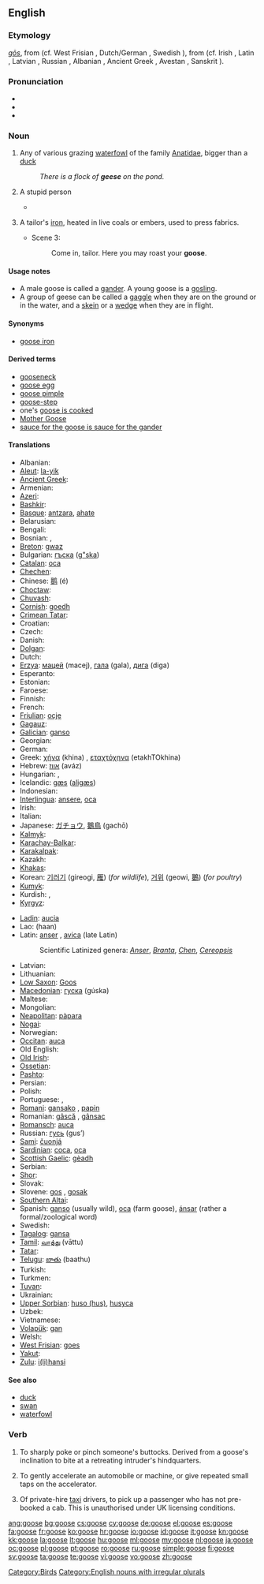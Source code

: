 {{wikipedia|dab=goose (disambiguation)|goose}}
==English==

===Etymology===
{{etyl|ang}} ''[[gos#Old English|gōs]]'', from {{proto|Germanic|ǥansz}} (cf. West Frisian {{term|goes|lang=fy}}, Dutch/German {{term|gans|lang=nl}}, Swedish {{term|gås|lang=sv}}), from {{proto|Indo-European|g̑ʰans-}} (cf. Irish {{term|gé|lang=ga}}, Latin {{term|anser|ānser|lang=la}}, Latvian {{term|zuoss|zùoss|lang=ln}}, Russian {{term|гусь|lang=ru|tr=gus'}}, Albanian {{term|gatë|lang=sq}}, Ancient Greek {{term|χήν|sc=grc|tr=khén}}, Avestan {{term|𐬰𐬁|sc=Avst|tr=zā}}, Sanskrit {{term|hamsá}}).

===Pronunciation===
* {{IPA|/guːs/}}
* {{rhymes|uːs}}
* {{audio|en-uk-goose.ogg|Audio (UK)}}

===Noun===
{{wikipedia}}
{{en-noun|geese}}

# Any of various grazing [[waterfowl]] of the family [[Anatidae]], bigger than a [[duck]]
#: ''There is a flock of '''geese''' on the pond.''
# {{slang}} A stupid person
#* {{quote-book|1906|Langdon Mitchell|chapter=The New York Idea|Best Plays of the Early American Theatre, 1787-1911|page=430|url=http://books.google.com/books?id=xVSJZKaX3ScC|editor=John Gassner|isbn=0486410986|year_published=2000
|passage=I'm sorry for you, but you're such a '''goose'''.}}
# {{archaic}} A tailor's [[iron]], heated in live coals or embers, used to press fabrics.
#* {{RQ:Shakespeare Macbeth|II}} Scene 3:
#*: Come in, tailor. Here you may roast your '''goose'''.

====Usage notes====
* A male goose is called a [[gander]]. A young goose is a [[gosling]].
* A group of geese can be called a [[gaggle]] when they are on the ground or in the water, and a [[skein]] or a [[wedge]] when they are in flight.

====Synonyms====
* {{sense|tailor's iron}} [[goose iron]]

====Derived terms====
* [[gooseneck]]
* [[goose egg]]
* [[goose pimple]]
* [[goose-step]]
* one's [[goose is cooked]]
* [[Mother Goose]]
* [[sauce for the goose is sauce for the gander]]

====Translations====
{{trans-top|a grazing waterfowl of the family Anatidae}}
* Albanian: {{t-|sq|patë|f|xs=Albanian}}
* [[Aleut]]: [[la-yik]]
* [[Ancient Greek]]: {{tø|grc|χήν|m|f|sc=polytonic}}
* Armenian: {{t-|hy|սագ|tr=sag}}
* [[Azeri]]: {{t+|az|qaz|xs=Azeri}}
* [[Bashkir]]: {{tø|ba|ҡаҙ|tr=qaź|sc=Cyrl|xs=Bashkir}}
* [[Basque]]: [[antzara]], [[ahate]]
* Belarusian: {{t-|be|гусь|tr=huś|xs=Belarusian}}
* Bengali: {{tø|bn|হাঁস|tr=hāṁs|sc=Beng}}
* Bosnian: {{t-|bs|guska|f}}, {{t-|bs|gusan|m}}
* [[Breton]]: [[gwaz]] {{f}}
* Bulgarian: [[гъска]] ([[g"ska]])
* [[Catalan]]: [[oca]]
* [[Chechen]]: {{tø|ce|гӀаз|tr=ġaz|sc=Cyrl}}
* Chinese: [[鹅]] (é)
* [[Choctaw]]: {{tø|cho|shilaklak}}
* [[Chuvash]]: {{tø|cv|хур|tr=xur|sc=Cyrl}}
* [[Cornish]]: [[goedh]] {{f}}
* [[Crimean Tatar]]: {{tø|crh|qaz|xs=Crimean Tatar}}
* Croatian: {{t+|hr|guska}}
* Czech: {{t+|cs|husa|f}}
* Danish: {{t+|da|gås|c}}
* [[Dolgan]]: {{tø|dlg|каас|tr=kaas|sc=Cyrl}}
* Dutch: {{t+|nl|gans|f}}
* [[Erzya]]: [[мацей]] (macej), [[гала]] (gala), [[дига]] (diga)
* Esperanto: {{t-|eo|ansero|xs=Esperanto}}
* Estonian: {{t+|et|hani}}
* Faroese: {{t-|fo|gás|f|xs=Faroese}}
* Finnish: {{t+|fi|hanhi}}
* French: {{t+|fr|oie|f}}
* [[Friulian]]: [[ocje]]
* [[Gagauz]]: {{tø|gag|kaaz}}
* [[Galician]]: [[ganso]]
* Georgian: {{t-|ka|ბატი|tr=bati|sc=Geor|xs=Georgian}}
* German: {{t+|de|Gans|f}}
* Greek: [[χήνα]] (khina) {{f}}, [[εταχτόχηνα]] (etakhTOkhina)
* Hebrew: [[אווז]] (aváz) {{m}}
* Hungarian: {{t+|hu|lúd}}, {{t+|hu|liba}}
* Icelandic: [[gæs]] ([[aligæs]]) {{f}}
* Indonesian: {{t+|id|angsa|xs=Indonesian}}
* [[Interlingua]]: [[ansere]], [[oca]]
* Irish: {{t+|ga|gé|f|xs=Irish}}
* Italian: {{t+|it|oca|f}}
* Japanese: [[ガチョウ]], [[鵝鳥]] (gachō)
* [[Kalmyk]]: {{tø|xal|һалун|tr=ghalun|sc=Cyrl}}
* [[Karachay-Balkar]]: {{tø|krc|къаз|tr=qaz|sc=Cyrl}}
* [[Karakalpak]]: {{tø|kaa|g'az}}
* Kazakh: {{t|kk|қаз|tr=qaz|sc=Cyrl|xs=Kazakh}}
* [[Khakas]]: {{tø|kjh|хас|tr=xas|sc=Cyrl}}
* Korean: [[기러기]] (gireogi, [[雁]]) (''for wildlife''), [[거위]] (geowi, [[鵝]]) (''for poultry'')
* [[Kumyk]]: {{tø|kum|къаз|tr=qaz|sc=Cyrl}}
* Kurdish: {{t+|ku|qaz}}, {{t-|ku|قاز|sc=ku-Arab}}
* [[Kyrgyz]]: {{t-|ky|каз|tr=qaz|sc=Cyrl|xs=Kyrgyz}}
{{trans-mid}}
* [[Ladin]]: [[aucia]]
* Lao: {{Laoo|[[ຫ່ານ]]}} (haan)
* Latin: [[anser]] {{m}}, [[avica]] {{f}} (late Latin)
*: Scientific Latinized genera: ''[[Anser]]'', ''[[Branta]]'', ''[[Chen]]'', ''[[Cereopsis]]''
* Latvian: {{t-|lv|zoss|xs=Latvian}}
* Lithuanian: {{t+|lt|žąsis|xs=Lithuanian}}
* [[Low Saxon]]: [[Goos]] {{f}}
* [[Macedonian]]: [[гуска]] (gúska) {{f}}
* Maltese: {{t-|mt|wiżża|f|xs=Maltese}}
* Mongolian: {{t-|mn|галуу|tr=galuu|sc=Cyrl|xs=Mongolian}}
* [[Neapolitan]]: [[pàpara]]
* [[Nogai]]: {{tø|nog|каз|tr=qaz|sc=Cyrl}}
* Norwegian: {{t+|no|gås}}
* [[Occitan]]: [[auca]]
* Old English: {{t-|ang|gos|alt=gōs|xs=Old English}}
* [[Old Irish]]: {{tø|sga|géd|m}}
* [[Ossetian]]: {{tø|os|хъаз|tr=x”az|sc=Cyrl|xs=Ossetian}}
* [[Pashto]]: {{t-|ps|بته|f|tr=bata|sc=ps-Arab|xs=Pashto}}
* Persian: {{t+|fa|غاز|tr=ghâz|xs=Persian}}
* Polish: {{t+|pl|gęś}}
* Portuguese: {{t+|pt|ganso|m}}, {{t-|pt|gansa|f}}
* [[Romani]]: [[gansako]] {{m}}, [[papin]] {{f}}
* Romanian: [[gâscă]] {{f}}, [[gânsac]] {{m}}
* [[Romansch]]: [[auca]]
* Russian: [[гусь]] (gus’) {{m}}
* [[Sami]]: [[čuonjá]]
* [[Sardinian]]: [[coca]], [[oca]]
* [[Scottish Gaelic]]: [[gèadh]]
* Serbian: {{t-|sr|гуска|sc=Cyrl}}
* [[Shor]]: {{tø|cjs|қас|tr=qas|sc=Cyrl}}
* Slovak: {{t-|sk|hus|f}}
* Slovene: [[gos]] {{f}}, [[gosak]] {{m}}
* [[Southern Altai]]: {{tø|alt|кас|tr=qas|sc=Cyrl}}
* Spanish: [[ganso]] {{m}} (usually wild), [[oca]] {{f}} (farm goose), [[ánsar]] {{m}} (rather a formal/zoological word)
* Swedish: {{t+|sv|gås|c}}
* [[Tagalog]]: [[gansa]]
* [[Tamil]]: [[வாத்து]] (vāttu)
* [[Tatar]]: {{t-|tt|qaz|xs=Tatar}}
* [[Telugu]]: [[బాతు]] (baathu)
* Turkish: {{t+|tr|kaz}}
* Turkmen: {{t-|tk|gaz|xs=Turkmen}}
* [[Tuvan]]: {{tø|tyv|кас|tr=qas|sc=Cyrl}}
* Ukrainian: {{t-|uk|гуска|f|xs=Ukrainian}}
* [[Upper Sorbian]]: [[huso (hus)]], [[husyca]]
* Uzbek: {{t|uz|gʻoz|xs=Uzbek}}
* Vietnamese: {{t+|vi|ngỗng|xs=Vietnamese}}
* [[Volapük]]: [[gan]]
* Welsh: {{t|cy|gŵydd|m|xs=Welsh}}
* [[West Frisian]]: [[goes]]
* [[Yakut]]: {{tø|sah|хаас|tr=xaas|sc=Cyrl}}
* [[Zulu]]: [[i(li)hansi]]
{{trans-bottom}}

====See also====
* [[duck]]
* [[swan]]
* [[waterfowl]]

===Verb===
{{en-verb|goos|ing}}

# {{slang}} To sharply poke or pinch someone's buttocks. Derived from a goose's inclination to bite at a retreating intruder's hindquarters.
# {{slang}} To gently accelerate an automobile or machine, or give repeated small taps on the accelerator.
# {{UK slang}} Of private-hire [[taxi]] drivers, to pick up a passenger who has not pre-booked a cab.  This is unauthorised under UK licensing conditions.

[[Category:Birds]]
[[Category:English nouns with irregular plurals]]

[[ang:goose]]
[[bg:goose]]
[[cs:goose]]
[[cy:goose]]
[[de:goose]]
[[el:goose]]
[[es:goose]]
[[fa:goose]]
[[fr:goose]]
[[ko:goose]]
[[hr:goose]]
[[io:goose]]
[[id:goose]]
[[it:goose]]
[[kn:goose]]
[[kk:goose]]
[[la:goose]]
[[lt:goose]]
[[hu:goose]]
[[ml:goose]]
[[my:goose]]
[[nl:goose]]
[[ja:goose]]
[[oc:goose]]
[[pl:goose]]
[[pt:goose]]
[[ro:goose]]
[[ru:goose]]
[[simple:goose]]
[[fi:goose]]
[[sv:goose]]
[[ta:goose]]
[[te:goose]]
[[vi:goose]]
[[vo:goose]]
[[zh:goose]]